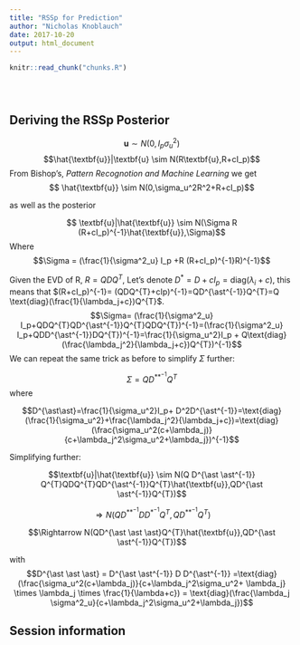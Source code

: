 ```yaml
---
title: "RSSp for Prediction"
author: "Nicholas Knoblauch"
date: 2017-10-20
output: html_document
---
```


<!-- The file analysis/chunks.R contains chunks that define default settings
shared across the workflowr files. -->
```r
knitr::read_chunk("chunks.R")
```

<!-- Update knitr chunk options -->
```r
```

<!-- Insert the date the file was last updated -->
```r
```

<!-- Insert the code version (Git commit SHA1) if Git repository exists and R
 package git2r is installed -->
```r
```

<!-- Add your analysis here -->

## Deriving the RSSp Posterior ##


$$ \textbf{u} \sim N(0,I_p\sigma^2_u)$$
$$\hat{\textbf{u}}|\textbf{u} \sim N(R\textbf{u},R+cI_p)$$
From Bishop's, _Pattern Recognotion and Machine Learning_ we get
$$ \hat{\textbf{u}} \sim N(0,\sigma_u^2R^2+R+cI_p)$$

as well as the posterior

$$ \textbf{u}|\hat{\textbf{u}} \sim N(\Sigma R  (R+cI_p)^{-1}\hat{\textbf{u}},\Sigma)$$
Where $$\Sigma = (\frac{1}{\sigma^2_u} I_p +R (R+cI_p)^{-1}R)^{-1}$$


Given the EVD of R, $R=QDQ^{T}$, Let's denote $D^\ast=D+cI_p=\text{diag}(\lambda_i+c)$, this means that $(R+cI_p)^{-1}= (QDQ^{T}+cIp)^{-1}=QD^{\ast^{-1}}Q^{T}=Q \text{diag}(\frac{1}{\lambda_j+c})Q^{T}$.  
$$\Sigma= (\frac{1}{\sigma^2_u} I_p+QDQ^{T}QD^{\ast^{-1}}Q^{T}QDQ^{T})^{-1}=(\frac{1}{\sigma^2_u} I_p+QDD^{\ast^{-1}}DQ^{T})^{-1}=\frac{1}{\sigma_u^2}I_p + Q\text{diag}(\frac{\lambda_j^2}{\lambda_j+c})Q^{T})^{-1}$$
We can repeat the same trick as before to  simplify $\Sigma$ further:

$$\Sigma=QD^{\ast\ast^{-1}}Q^{T}$$ where


$$D^{\ast\ast}=\frac{1}{\sigma_u^2}I_p+ D^2D^{\ast^{-1}}=\text{diag}(\frac{1}{\sigma_u^2}+\frac{\lambda_j^2}{\lambda_j+c})=\text{diag}(\frac{\sigma_u^2(c+\lambda_j)}{c+\lambda_j^2\sigma_u^2+\lambda_j})^{-1}$$

Simplifying further:

$$\textbf{u}|\hat{\textbf{u}} \sim N(Q D^{\ast \ast^{-1}} Q^{T}QDQ^{T}QD^{\ast^{-1}}Q^{T}\hat{\textbf{u}},QD^{\ast \ast^{-1}}Q^{T})$$

$$ \Rightarrow N(QD^{\ast \ast^{-1}} D D^{\ast^{-1}}Q^{T},QD^{\ast\ast^{-1}}Q^{T})  $$

$$\Rightarrow N(QD^{\ast \ast \ast}Q^{T}\hat{\textbf{u}},QD^{\ast \ast^{-1}}Q^{T})$$


with 
$$D^{\ast \ast \ast} = D^{\ast \ast^{-1}} D D^{\ast^{-1}} =\text{diag}(\frac{\sigma_u^2(c+\lambda_j)}{c+\lambda_j^2\sigma_u^2+ \lambda_j} \times \lambda_j \times \frac{1}{\lambda+c}) = \text{diag}(\frac{\lambda_j \sigma^2_u}{c+\lambda_j^2\sigma_u^2+\lambda_j})$$




## Session information




<!-- Insert the session information into the document -->
```r
```
